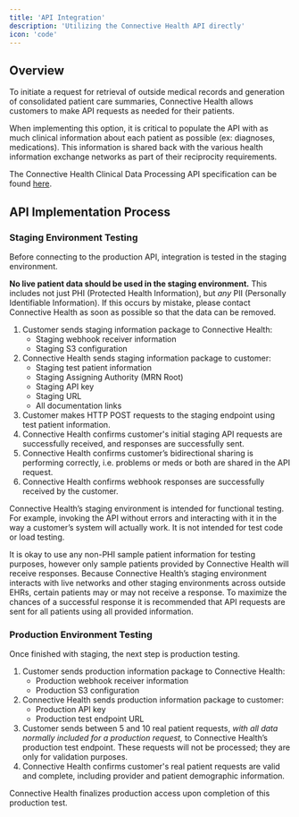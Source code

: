 ```yaml
---
title: 'API Integration'
description: 'Utilizing the Connective Health API directly'
icon: 'code'
---
```


## Overview

To initiate a request for retrieval of outside medical records and generation of consolidated
patient care summaries, Connective Health allows customers to make API requests as needed for their patients.

When implementing this option, it is critical to populate the API with as much
clinical information about each patient as possible (ex: diagnoses, medications).
This information is shared back with the various health information exchange networks
as part of their reciprocity requirements.

The Connective Health Clinical Data Processing API specification can be found [here](/scheduled-appointments/patient-data-processing).

## API Implementation Process

### Staging Environment Testing

Before connecting to the production API, integration is tested in the staging environment.

<Warning>**No live patient data should be used in the staging environment.** This includes not just PHI (Protected Health Information), but *any* PII (Personally Identifiable Information). If this occurs by mistake, please contact Connective Health as soon as possible so that the data can be removed.</Warning>

1. Customer sends staging information package to Connective Health:
    * Staging webhook receiver information
    * Staging S3 configuration
1. Connective Health sends staging information package to customer:
    * Staging test patient information
    * Staging Assigning Authority (MRN Root)
    * Staging API key
    * Staging URL
    * All documentation links
1. Customer makes HTTP POST requests to the staging endpoint using test patient information.
1. Connective Health confirms customer's initial staging API requests are successfully received, and responses are successfully sent.
1. Connective Health confirms customer’s bidirectional sharing is performing correctly, i.e. problems or meds or both are shared in the API request.
1. Connective Health confirms webhook responses are successfully received by the customer.

Connective Health’s staging environment is intended for functional testing. For example, invoking the API without errors and interacting with it in the way a customer’s system will actually work. It is not intended for test code or load testing.

It is okay to use any non-PHI sample patient information for testing purposes, however only sample patients provided by Connective Health will receive responses. Because Connective Health’s staging environment interacts with live networks and other staging environments across outside EHRs, certain patients may or may not receive a response. To maximize the chances of a successful response it is recommended that API requests are sent for all patients using all provided information.

### Production Environment Testing

Once finished with staging, the next step is production testing.

1. Customer sends production information package to Connective Health:
    * Production webhook receiver information
    * Production S3 configuration
1. Connective Health sends production information package to customer:
    * Production API key
    * Production test endpoint URL
1. Customer sends between 5 and 10 real patient requests, *with all data normally included for a production request,* to Connective Health’s production test endpoint. These requests will not be processed; they are only for validation purposes.
1. Connective Health confirms customer's real patient requests are valid and complete, including provider and patient demographic information.

Connective Health finalizes production access upon completion of this production test.



